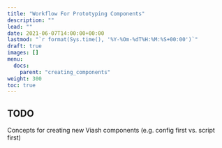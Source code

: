 ```yaml
---
title: "Workflow For Prototyping Components"
description: ""
lead: ""
date: 2021-06-07T14:00:00+00:00
lastmod: "`r format(Sys.time(), '%Y-%Om-%dT%H:%M:%S+00:00')`"
draft: true
images: []
menu:
  docs:
    parent: "creating_components"
weight: 300
toc: true
---
```


## TODO

Concepts for creating new Viash components (e.g. config first vs. script first)
